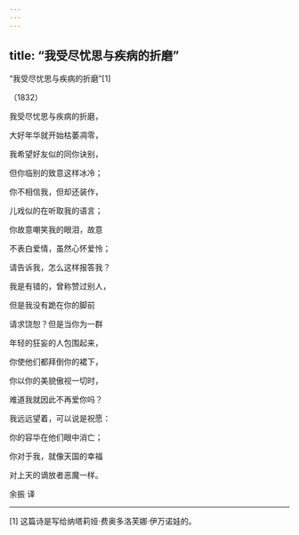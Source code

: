 ```yaml
---
---
---
```

title: “我受尽忧思与疾病的折磨”
---



“我受尽忧思与疾病的折磨”[1]


（1832）

我受尽忧思与疾病的折磨，

大好年华就开始枯萎凋零，

我希望好友似的同你诀别，

但你临别的致意这样冰冷；

你不相信我，但却还装作，

儿戏似的在听取我的语言；

你故意嘲笑我的眼泪，故意

不表白爱情，虽然心怀爱怜；

请告诉我，怎么这样报答我？

我是有错的，曾称赞过别人，

但是我没有跪在你的脚前

请求饶恕？但是当你为一群

年轻的狂妄的人包围起来，

你使他们都拜倒你的裙下，

你以你的美貌傲视一切时，

难道我就因此不再爱你吗？

我远远望着，可以说是祝愿：

你的容华在他们眼中消亡；

你对于我，就像天国的幸福

对上天的谪放者恶魔一样。

余振 译



* * *



[1] 这篇诗是写给纳塔莉娅·费奥多洛芙娜·伊万诺娃的。